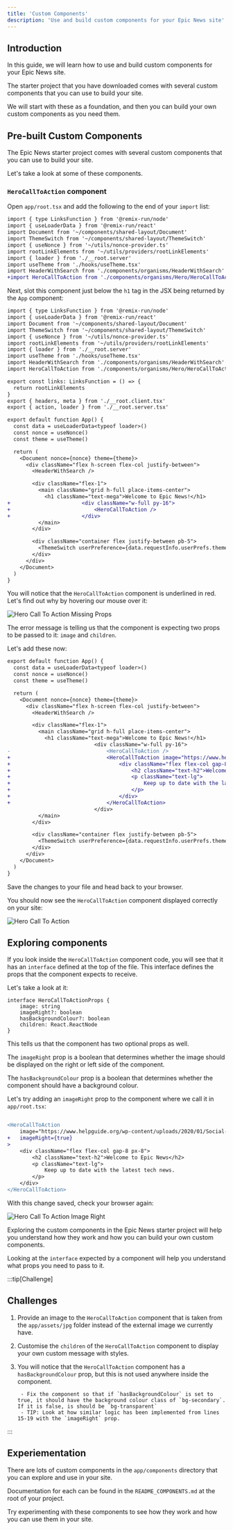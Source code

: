 ```yaml
---
title: 'Custom Components'
description: 'Use and build custom components for your Epic News site'
---
```



## Introduction

In this guide, we will learn how to use and build custom components for your Epic News site.

The starter project that you have downloaded comes with several custom components that you can use to build your site.

We will start with these as a foundation, and then you can build your own custom components as you need them.

## Pre-built Custom Components

The Epic News starter project comes with several custom components that you can use to build your site.

Let's take a look at some of these components.

### `HeroCallToAction` component

Open `app/root.tsx` and add the following to the end of your `import` list:

```diff lang="tsx" title="app/components/organisms/HeaderWithSearch.tsx" collapse={1-6}
import { type LinksFunction } from '@remix-run/node'
import { useLoaderData } from '@remix-run/react'
import Document from '~/components/shared-layout/Document'
import ThemeSwitch from '~/components/shared-layout/ThemeSwitch'
import { useNonce } from '~/utils/nonce-provider.ts'
import rootLinkElements from '~/utils/providers/rootLinkElements'
import { loader } from './__root.server'
import useTheme from './hooks/useTheme.tsx'
import HeaderWithSearch from './components/organisms/HeaderWithSearch'
+import HeroCallToAction from './components/organisms/Hero/HeroCallToAction.tsx'
```

Next, slot this component just below the `h1` tag in the JSX being returned by the `App` component:

```diff lang="tsx" title="app/root.tsx" collapse={1-16}
import { type LinksFunction } from '@remix-run/node'
import { useLoaderData } from '@remix-run/react'
import Document from '~/components/shared-layout/Document'
import ThemeSwitch from '~/components/shared-layout/ThemeSwitch'
import { useNonce } from '~/utils/nonce-provider.ts'
import rootLinkElements from '~/utils/providers/rootLinkElements'
import { loader } from './__root.server'
import useTheme from './hooks/useTheme.tsx'
import HeaderWithSearch from './components/organisms/HeaderWithSearch'
import HeroCallToAction from './components/organisms/Hero/HeroCallToAction.tsx'

export const links: LinksFunction = () => {
  return rootLinkElements
}
export { headers, meta } from './__root.client.tsx'
export { action, loader } from './__root.server.tsx'

export default function App() {
  const data = useLoaderData<typeof loader>()
  const nonce = useNonce()
  const theme = useTheme()

  return (
    <Document nonce={nonce} theme={theme}>
      <div className="flex h-screen flex-col justify-between">
        <HeaderWithSearch />

        <div className="flex-1">
          <main className="grid h-full place-items-center">
            <h1 className="text-mega">Welcome to Epic News!</h1>
+						<div className="w-full py-16">
+							<HeroCallToAction />
+						</div>
          </main>
        </div>

        <div className="container flex justify-between pb-5">
          <ThemeSwitch userPreference={data.requestInfo.userPrefs.theme} />
        </div>
      </div>
    </Document>
  )
}
```

You will notice that the `HeroCallToAction` component is underlined in red. Let's find out why by hovering our mouse over it:

![Hero Call To Action Missing Props](src/assets/webp/epic-news/hero-call-to-action-missing-props.webp)

The error message is telling us that the component is expecting two props to be passed to it: `image` and `children`.

Let's add these now:

```diff lang="tsx" title="app/root.tsx" collapse={}
export default function App() {
  const data = useLoaderData<typeof loader>()
  const nonce = useNonce()
  const theme = useTheme()

  return (
    <Document nonce={nonce} theme={theme}>
      <div className="flex h-screen flex-col justify-between">
        <HeaderWithSearch />

        <div className="flex-1">
          <main className="grid h-full place-items-center">
            <h1 className="text-mega">Welcome to Epic News!</h1>
							<div className="w-full py-16">
-								<HeroCallToAction />
+								<HeroCallToAction image="https://www.helpguide.org/wp-content/uploads/2020/01/Social-Media-and-Mental-Health.webp">
+									<div className="flex flex-col gap-8 px-8">
+										<h2 className="text-h2">Welcome to Epic News</h2>
+										<p className="text-lg">
+											Keep up to date with the latest tech news.
+										</p>
+									</div>
+								</HeroCallToAction>
							</div>
          </main>
        </div>

        <div className="container flex justify-between pb-5">
          <ThemeSwitch userPreference={data.requestInfo.userPrefs.theme} />
        </div>
      </div>
    </Document>
  )
}
```

Save the changes to your file and head back to your browser.

You should now see the `HeroCallToAction` component displayed correctly on your site:

![Hero Call To Action](src/assets/webp/epic-news/hero-call-to-action-with-components.webp)

## Exploring components

If you look inside the `HeroCallToAction` component code, you will see that it has an `interface` defined at the top of the file. This interface defines the props that the component expects to receive.

Let's take a look at it:

```tsx title="app/components/organisms/Hero/HeroCallToAction.tsx"
interface HeroCallToActionProps {
	image: string
	imageRight?: boolean
	hasBackgroundColour?: boolean
	children: React.ReactNode
}
```

This tells us that the component has two optional props as well.

The `imageRight` prop is a boolean that determines whether the image should be displayed on the right or left side of the component.

The `hasBackgroundColour` prop is a boolean that determines whether the component should have a background colour.

Let's try adding an `imageRight` prop to the component where we call it in `app/root.tsx`:

```diff lang="tsx" title="app/root.tsx" collapse={}

<HeroCallToAction
	image="https://www.helpguide.org/wp-content/uploads/2020/01/Social-Media-and-Mental-Health.webp"
+	imageRight={true}
>
	<div className="flex flex-col gap-8 px-8">
		<h2 className="text-h2">Welcome to Epic News</h2>
		<p className="text-lg">
			Keep up to date with the latest tech news.
		</p>
	</div>
</HeroCallToAction>

```

With this change saved, check your browser again:

![Hero Call To Action Image Right](src/assets/webp/epic-news/hero-call-to-action-image-right.webp)

Exploring the custom components in the Epic News starter project will help you understand how they work and how you can build your own custom components.

Looking at the `interface` expected by a component will help you understand what props you need to pass to it.

:::tip[Challenge]

## Challenges

1. Provide an image to the `HeroCallToAction` component that is taken from the `app/assets/jpg` folder instead of the external image we currently have.
2. Customise the `children` of the `HeroCallToAction` component to display your own custom message with styles.
3. You will notice that the `HeroCallToAction` component has a `hasBackgroundColour` prop, but this is not used anywhere inside the component.

		- Fix the component so that if `hasBackgroundColour` is set to true, it should have the background colour class of `bg-secondary`. If it is false, is should be `bg-transparent`
		- TIP: Look at how similar logic has been implemented from lines 15-19 with the `imageRight` prop.

:::

## Experiementation

There are lots of custom components in the `app/components` directory that you can explore and use in your site.

Documentation for each can be found in the `README_COMPONENTS.md` at the root of your project.

Try experimenting with these components to see how they work and how you can use them in your site.
